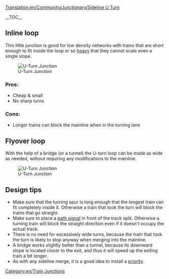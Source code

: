 [[Translation:en/Community/Junctionary/Sideline U Turn]]

{{en/junctionsmenu}}

__TOC__


== Inline loop ==

This little junction is good for low density networks with trains that are short enough to fit inside the loop or so [[en/Archive/Manual/Settings/Advanced Settings/Vehicles#Weight_multiplier_for_freight_to_simulate_heavy_trains|heavy]] that they cannot scale even a single slope.

[[File:en/Mainline u turn.png|center|frame|U-Turn Junction]]

===Pros:===
*Cheap & small
*No sharp turns

===Cons:===
*Longer trains can block the mainline when in the turning lane

== Flyover loop ==

With the help of a bridge (or a tunnel) the U-turn loop can be made as wide as needed, without requiring any modifications to the mainline. 

[[File:en/Flyover-loop.png|center|frame|U-Turn Junction]]

== Design tips ==
* Make sure that the turning spur is long enough that the longest train can fit completely inside it. Otherwise a train that took the turn will block the trains that go straight.
* Make sure to place a [[en/Manual/Signals#Path_signals|path signal]] in front of the track split. Otherwise a turning train will block the straight direction even if it doesn't occupy the actual track. 
* There is no need for excessively wide turns, because the train that took the turn is likely to stop anyway when merging into the mainline.
* A bridge works slightly better than a tunnel, because its downward slope is located closer to the exit, and thus it will speed up the exiting train a bit longer.
* As with any sideline merge, it is a good idea to install a [[en/Community/Junctionary/Priority Merge|priority]].

[[Category:en/Train Junctions]]